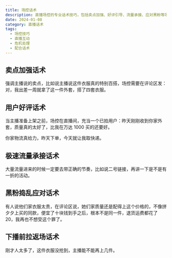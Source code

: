```yaml
---
title: 场控话术
description: 直播场控的专业话术技巧，包括卖点加强、好评引导、流量承接、应对黑粉等场景
date: 2024-01-08
category: 直播话术
tags:
  - 场控技巧
  - 直播互动
  - 危机处理
  - 配合话术
---
```


## 卖点加强话术

强调主播说的卖点，比如说主播说这件衣服真的特别百搭，场控需要在评论区发：对，我出差一周就拿了这一件外套，搭了四套衣服。

## 用户好评话术

当主播准备上架之前，场控在直播间，充当一个已拍用户：昨天刚刚收到你家外套，质量真的太好了，比我在万达 1000 买的还要好。

你家物流真给力，昨天下单，今天就让我取快递。

## 极速流量承接话术

大量流量进来的时候一定要去带正确的节奏，比如说二号链接，再讲一下是不是有一折的活动。

## 黑粉捣乱应对话术

有人说他们家衣服太贵，在评论区说，她们家质量还是配得上这个价格的，不像拼夕夕上买的同款，便宜了十块钱到手之后，根本不是同一件，退货运费都花了 20，我再也不想受这个罪了。

## 下播前拉返场话术

刚才人太多了，这件衣服没抢到，主播能不能再上几件。